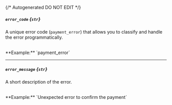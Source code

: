 {/* Autogenerated DO NOT EDIT  */}
##### `error_code` *{`str`}*
A unique error code (`payment_error`) that allows you to classify and handle the error programmatically.

<br/>
**Example:** `payment_error`

---
##### `error_message` *{`str`}*
A short description of the error.

<br/>
**Example:** `Unexpected error to confirm the payment`

